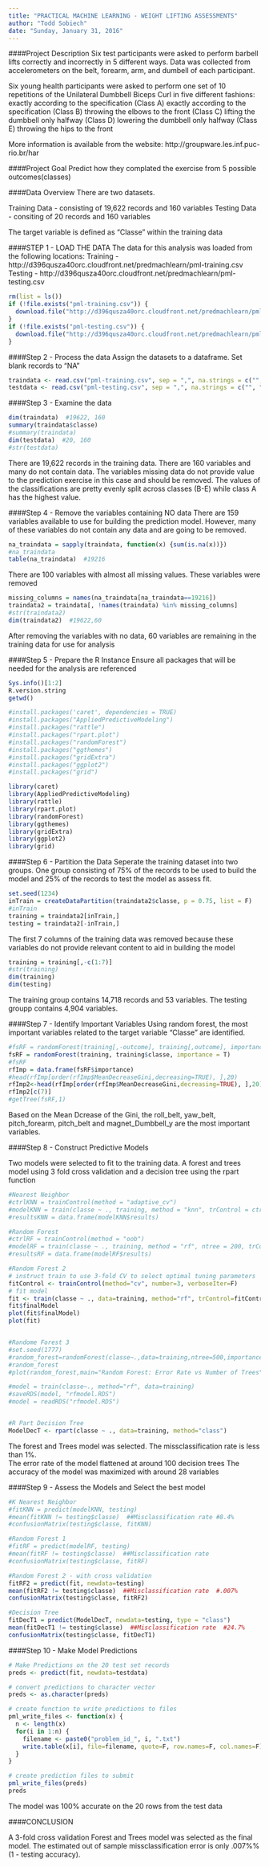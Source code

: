 ```yaml
---
title: "PRACTICAL MACHINE LEARNING - WEIGHT LIFTING ASSESSMENTS"
author: "Todd Sobiech"
date: "Sunday, January 31, 2016"
---
```



####Project Description
Six test participants were asked to perform barbell lifts correctly and incorrectly in 5 different ways.
Data was collected from accelerometers on the belt, forearm, arm, and dumbell of each participant. 

Six young health participants were asked to perform one set of 10 repetitions of the Unilateral Dumbbell
Biceps Curl in five different fashions: exactly according to the specification 
(Class A)  exactly according to the specification
(Class B)  throwing the elbows to the front 
(Class C)  lifting the dumbbell only halfway 
(Class D)  lowering the dumbbell only halfway 
(Class E)  throwing the hips to the front 

More information is available from the website: http://groupware.les.inf.puc-rio.br/har



####Project Goal
Predict how they complated the exercise from 5 possible outcomes(classes)



####Data Overview
There are two datasets.

Training Data - consisting of 19,622 records and 160 variables
Testing Data  - consiting of 20 records and 160 variables

The target variable is defined as "Classe" within the training data


####STEP 1 - LOAD THE DATA
The data for this analysis was loaded from the following locations:
Training - http://d396qusza40orc.cloudfront.net/predmachlearn/pml-training.csv
Testing  - http://d396qusza40orc.cloudfront.net/predmachlearn/pml-testing.csv

```r
rm(list = ls())
if (!file.exists("pml-training.csv")) {
  download.file("http://d396qusza40orc.cloudfront.net/predmachlearn/pml-training.csv", destfile = "pml-training.csv")
}
if (!file.exists("pml-testing.csv")) {
  download.file("http://d396qusza40orc.cloudfront.net/predmachlearn/pml-testing.csv", destfile = "pml-testing.csv")
}
```

####Step 2 - Process the data
Assign the datasets to a dataframe.  Set blank records to "NA"

```r
traindata <- read.csv("pml-training.csv", sep = ",", na.strings = c("", "NA"))
testdata <- read.csv("pml-testing.csv", sep = ",", na.strings = c("", "NA")) 
```


####Step 3 - Examine the data

```r
dim(traindata)  #19622, 160
summary(traindata$classe)
#summary(traindata)
dim(testdata)  #20, 160
#str(testdata)
```

There are 19,622 records in the training data.  There are 160 variables and many do not contain data.
The variables missing data do not provide value to the prediction exercise in this case and should be removed.
The values of the classifications are pretty evenly split across classes (B-E) while class A has the highest value.


####Step 4 - Remove the variables containing NO data
There are 159 variables available to use for building the prediction model.  However, many of these variables
do not contain any data and are going to be removed.

```r
na_traindata = sapply(traindata, function(x) {sum(is.na(x))})
#na_traindata
table(na_traindata)  #19216
```


There are 100 variables with almost all missing values. These variables were removed


```r
missing_columns = names(na_traindata[na_traindata==19216])
traindata2 = traindata[, !names(traindata) %in% missing_columns]
#str(traindata2)
dim(traindata2)  #19622,60
```


After removing the variables with no data, 60 variables are remaining in the training data for use
for analysis


####Step 5 - Prepare the R Instance 
Ensure all packages that will be needed for the analysis are referenced

```r
Sys.info()[1:2]
R.version.string
getwd()

#install.packages('caret', dependencies = TRUE)
#install.packages("AppliedPredictiveModeling")
#install.packages("rattle")
#install.packages("rpart.plot")
#install.packages("randomForest")
#install.packages("ggthemes")
#install.packages("gridExtra")
#install.packages("ggplot2")
#install.packages("grid")

library(caret)
library(AppliedPredictiveModeling)
library(rattle)
library(rpart.plot)
library(randomForest)
library(ggthemes)
library(gridExtra)
library(ggplot2)
library(grid)
```



####Step 6 - Partition the Data
Seperate the training dataset into two groups.  One group consisting of 75% of the records to be
used to build the model and 25% of the records to test the model as assess fit.

```r
set.seed(1234)
inTrain = createDataPartition(traindata2$classe, p = 0.75, list = F)
#inTrain
training = traindata2[inTrain,]
testing = traindata2[-inTrain,]
```


The first 7 columns of the training data was removed because these variables do not provide relevant
content to aid in building the model


```r
training = training[,-c(1:7)]
#str(training)
dim(training)
dim(testing)
```

The training group contains 14,718 records and 53 variables.
The testing groupp contains 4,904 variables.



####Step 7 - Identify Important Variables
Using random forest, the most important variables related to the target variable "Classe" are identified.

```r
#fsRF = randomForest(training[,-outcome], training[,outcome], importance = T)
fsRF = randomForest(training, training$classe, importance = T)
#fsRF
rfImp = data.frame(fsRF$importance)
#head(rfImp[order(rfImp$MeanDecreaseGini,decreasing=TRUE), ],20)
rfImp2<-head(rfImp[order(rfImp$MeanDecreaseGini,decreasing=TRUE), ],20)
rfImp2[c(7)]
#getTree(fsRF,1)
```

Based on the Mean Dcrease of the Gini, the roll_belt, yaw_belt, pitch_forearm, pitch_belt and 
magnet_Dumbbell_y are the most important variables.


####Step 8 - Construct Predictive Models

Two models were selected to fit to the training data.  A forest and trees model using 3 fold cross validation and a decision tree using the rpart function

```r
#Nearest Neighbor
#ctrlKNN = trainControl(method = "adaptive_cv")
#modelKNN = train(classe ~ ., training, method = "knn", trControl = ctrlKNN)
#resultsKNN = data.frame(modelKNN$results)

#Random Forest
#ctrlRF = trainControl(method = "oob")
#modelRF = train(classe ~ ., training, method = "rf", ntree = 200, trControl = ctrlRF)
#resultsRF = data.frame(modelRF$results)

#Random Forest 2
# instruct train to use 3-fold CV to select optimal tuning parameters
fitControl <- trainControl(method="cv", number=3, verboseIter=F)
# fit model
fit <- train(classe ~ ., data=training, method="rf", trControl=fitControl)
fit$finalModel
plot(fit$finalModel)
plot(fit)


#Randome Forest 3
#set.seed(1777)
#random_forest=randomForest(classe~.,data=training,ntree=500,importance=TRUE)
#random_forest
#plot(random_forest,main="Random Forest: Error Rate vs Number of Trees")

#model = train(classe~., method="rf", data=training)
#saveRDS(model, "rfmodel.RDS")
#model = readRDS("rfmodel.RDS")


#R Part Decision Tree
ModelDecT <- rpart(classe ~ ., data=training, method="class")
```

The forest and Trees model was selected.  The missclassification rate is less than 1%.  
The error rate of the model flattened at around 100 decision trees
The accuracy of the model was maximized with around 28 variables


####Step 9 - Assess the Models and Select the best model

```r
#K Nearest Neighbor
#fitKNN = predict(modelKNN, testing)
#mean(fitKNN != testing$classe)  ##Misclassification rate #8.4%
#confusionMatrix(testing$classe, fitKNN)

#Random Forest 1
#fitRF = predict(modelRF, testing)
#mean(fitRF != testing$classe)  ##Misclassification rate 
#confusionMatrix(testing$classe, fitRF)

#Random Forest 2 - with cross validation
fitRF2 = predict(fit, newdata=testing)
mean(fitRF2 != testing$classe)  ##Misclassification rate  #.007%
confusionMatrix(testing$classe, fitRF2)

#Decision Tree
fitDecT1 = predict(ModelDecT, newdata=testing, type = "class")
mean(fitDecT1 != testing$classe)  ##Misclassification rate  #24.7%
confusionMatrix(testing$classe, fitDecT1)
```



####Step 10 - Make Model Predictions
```r
# Make Predictions on the 20 test set records
preds <- predict(fit, newdata=testdata)

# convert predictions to character vector
preds <- as.character(preds)

# create function to write predictions to files
pml_write_files <- function(x) {
  n <- length(x)
  for(i in 1:n) {
    filename <- paste0("problem_id_", i, ".txt")
    write.table(x[i], file=filename, quote=F, row.names=F, col.names=F)
  }
}

# create prediction files to submit
pml_write_files(preds)
preds
```

The model was 100% accurate on the 20 rows from the test data


####CONCLUSION

A 3-fold cross validation Forest and Trees model was selected as the final model.
The estimated out of sample missclassification error is only .007%% (1 - testing accuracy). 


